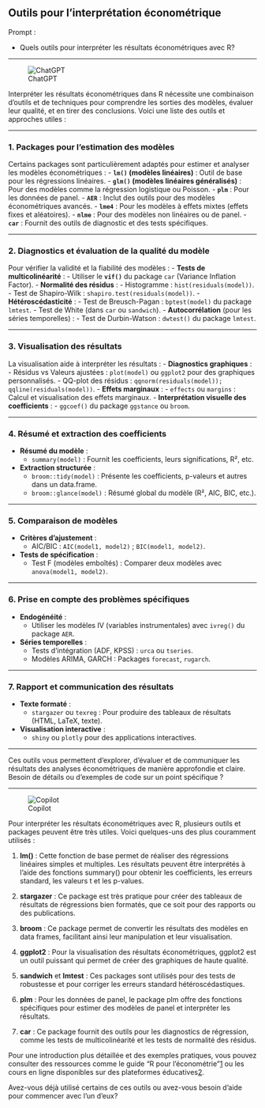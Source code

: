 ## Outils pour l'interprétation économétrique

::: {.callout-note appearance="simple"}
Prompt : 

* Quels outils pour interpréter les résultats économétriques avec R?


:::

----

![ChatGPT](../img/ChatGPT.PNG)

Interpréter les résultats économétriques dans R nécessite une combinaison d'outils et de techniques pour comprendre les sorties des modèles, évaluer leur qualité, et en tirer des conclusions. Voici une liste des outils et approches utiles :

---

### **1. Packages pour l'estimation des modèles**
Certains packages sont particulièrement adaptés pour estimer et analyser les modèles économétriques :
- **`lm()` (modèles linéaires)** : Outil de base pour les régressions linéaires.
- **`glm()` (modèles linéaires généralisés)** : Pour des modèles comme la régression logistique ou Poisson.
- **`plm`** : Pour les données de panel.
- **`AER`** : Inclut des outils pour des modèles économétriques avancés.
- **`lme4`** : Pour les modèles à effets mixtes (effets fixes et aléatoires).
- **`nlme`** : Pour des modèles non linéaires ou de panel.
- **`car`** : Fournit des outils de diagnostic et des tests spécifiques.

---

### **2. Diagnostics et évaluation de la qualité du modèle**
Pour vérifier la validité et la fiabilité des modèles :
- **Tests de multicolinéarité** :
  - Utiliser le **`vif()`** du package `car` (Variance Inflation Factor).
- **Normalité des résidus** :
  - Histogramme : `hist(residuals(model))`.
  - Test de Shapiro-Wilk : `shapiro.test(residuals(model))`.
- **Hétéroscédasticité** :
  - Test de Breusch-Pagan : `bptest(model)` du package `lmtest`.
  - Test de White (dans `car` ou `sandwich`).
- **Autocorrélation** (pour les séries temporelles) :
  - Test de Durbin-Watson : `dwtest()` du package `lmtest`.

---

### **3. Visualisation des résultats**
La visualisation aide à interpréter les résultats :
- **Diagnostics graphiques** :
  - Résidus vs Valeurs ajustées : `plot(model)` ou `ggplot2` pour des graphiques personnalisés.
  - QQ-plot des résidus : `qqnorm(residuals(model)); qqline(residuals(model))`.
- **Effets marginaux** :
  - `effects` ou `margins` : Calcul et visualisation des effets marginaux.
- **Interprétation visuelle des coefficients** :
  - `ggcoef()` du package `ggstance` ou `broom`.

---

### **4. Résumé et extraction des coefficients**
- **Résumé du modèle** :
  - `summary(model)` : Fournit les coefficients, leurs significations, R², etc.
- **Extraction structurée** :
  - `broom::tidy(model)` : Présente les coefficients, p-valeurs et autres dans un data.frame.
  - `broom::glance(model)` : Résumé global du modèle (R², AIC, BIC, etc.).

---

### **5. Comparaison de modèles**
- **Critères d'ajustement** :
  - AIC/BIC : `AIC(model1, model2)` ; `BIC(model1, model2)`.
- **Tests de spécification** :
  - Test F (modèles emboîtés) : Comparer deux modèles avec `anova(model1, model2)`.

---

### **6. Prise en compte des problèmes spécifiques**
- **Endogénéité** :
  - Utiliser les modèles IV (variables instrumentales) avec `ivreg()` du package `AER`.
- **Séries temporelles** :
  - Tests d'intégration (ADF, KPSS) : `urca` ou `tseries`.
  - Modèles ARIMA, GARCH : Packages `forecast`, `rugarch`.

---

### **7. Rapport et communication des résultats**
- **Texte formaté** :
  - `stargazer` ou `texreg` : Pour produire des tableaux de résultats (HTML, LaTeX, texte).
- **Visualisation interactive** :
  - `shiny` ou `plotly` pour des applications interactives.

---

Ces outils vous permettent d'explorer, d'évaluer et de communiquer les résultats des analyses économétriques de manière approfondie et claire. Besoin de détails ou d'exemples de code sur un point spécifique ?

----

![Copilot](../img/copilot.PNG)


Pour interpréter les résultats économétriques avec R, plusieurs outils et packages peuvent être très utiles. Voici quelques-uns des plus couramment utilisés :

1. **lm()** : Cette fonction de base permet de réaliser des régressions linéaires simples et multiples. Les résultats peuvent être interprétés à l'aide des fonctions summary() pour obtenir les coefficients, les erreurs standard, les valeurs t et les p-values.

2. **stargazer** : Ce package est très pratique pour créer des tableaux de résultats de régressions bien formatés, que ce soit pour des rapports ou des publications.

3. **broom** : Ce package permet de convertir les résultats des modèles en data frames, facilitant ainsi leur manipulation et leur visualisation.

4. **ggplot2** : Pour la visualisation des résultats économétriques, ggplot2 est un outil puissant qui permet de créer des graphiques de haute qualité.

5. **sandwich** et **lmtest** : Ces packages sont utilisés pour des tests de robustesse et pour corriger les erreurs standard hétéroscédastiques.

6. **plm** : Pour les données de panel, le package plm offre des fonctions spécifiques pour estimer des modèles de panel et interpréter les résultats.

7. **car** : Ce package fournit des outils pour les diagnostics de régression, comme les tests de multicolinéarité et les tests de normalité des résidus.

Pour une introduction plus détaillée et des exemples pratiques, vous pouvez consulter des ressources comme le guide "R pour l’économétrie"[1](https://bookdown.org/AODiakite/r4econometrics/) ou les cours en ligne disponibles sur des plateformes éducatives[2](https://guides.data.gouv.fr/reutiliser-des-donnees/guide-traitement-et-analyse-de-donnees/analyser-des-donnees/analyser-des-donnees-avec-r).

Avez-vous déjà utilisé certains de ces outils ou avez-vous besoin d'aide pour commencer avec l'un d'eux?